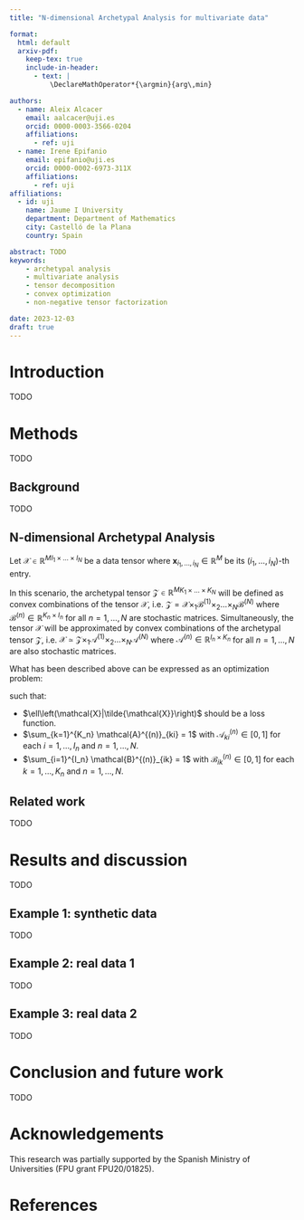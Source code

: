 ```yaml
---
title: "N-dimensional Archetypal Analysis for multivariate data"

format:
  html: default
  arxiv-pdf:
    keep-tex: true
    include-in-header:
      - text: |
          \DeclareMathOperator*{\argmin}{arg\,min}

authors:
  - name: Aleix Alcacer
    email: aalcacer@uji.es
    orcid: 0000-0003-3566-0204
    affiliations:
      - ref: uji
  - name: Irene Epifanio
    email: epifanio@uji.es
    orcid: 0000-0002-6973-311X
    affiliations:
      - ref: uji
affiliations:
  - id: uji
    name: Jaume I University
    department: Department of Mathematics
    city: Castelló de la Plana
    country: Spain

abstract: TODO
keywords:
    - archetypal analysis
    - multivariate analysis
    - tensor decomposition
    - convex optimization
    - non-negative tensor factorization

date: 2023-12-03
draft: true
---
```


::: {.content-visible when-format="html"}
$$
\DeclareMathOperator*{\argmin}{arg\,min}
$$
:::

# Introduction

TODO

# Methods

TODO

## Background

TODO

## N-dimensional Archetypal Analysis

Let $\mathcal{X} \in {\mathbb{R}^M}^{I_1 \times \dots \times I_N}$  be a data tensor where $\mathbf{x}_{i_1, \dots ,i_N} \in \mathbb{R}^M$ be its $(i_1, \dots, i_N)$-th entry.

In this scenario, the archetypal tensor $\mathcal{Z} \in {\mathbb{R}^M}^{K_1 \times \dots \times K_N}$ will be defined as convex combinations of the tensor $\mathcal{X}$, i.e. $\mathcal{Z} = \mathcal{X} \times_1 \mathcal{B}^{(1)} \times_2 \dots \times_N \mathcal{B}^{(N)}$ where $\mathcal{B}^{(n)} \in \mathbb{R}^{K_n \times I_n}$ for all $n=1,\dots,N$ are stochastic matrices.  Simultaneously, the tensor $\mathcal{X}$ will be approximated by convex combinations of the archetypal tensor $\mathcal{Z}$, i.e. $\mathcal{X} \simeq \mathcal{Z}\times_1\mathcal{A}^{(1)} \times_2 \dots \times_N \mathcal{A}^{(N)}$ where $\mathcal{A}^{(n)} \in \mathbb{R}^{I_n \times K_n}$ for all $n=1,\dots,N$ are also stochastic matrices.


What has been described above can be expressed as an optimization problem:
\begin{equation}
    \argmin_{\mathcal{B}^{(1)}, \dots, \mathcal{B}^{(N)}, \mathcal{A}^{(1)},\dots, \mathcal{B}^{(N)}} \quad \ell\left(\mathcal{X} | (\mathcal{X} \times_1 \mathcal{B}^{(1)} \times_2 \dots \times_N \mathcal{B}^{(N)})\times_1\mathcal{A}^{(1)} \times_2 \dots \times_N \mathcal{A}^{(N)}\right)
\end{equation}

such that:

- $\ell\left(\mathcal{X}|\tilde{\mathcal{X}}\right)$ should be a loss function.
- $\sum_{k=1}^{K_n} \mathcal{A}^{(n)}_{ki} = 1$ with $\mathcal{A}^{(n)}_{ki} \in [0, 1]$ for each $i=1,\dots, I_n$ and $n=1,\dots,N$.
- $\sum_{i=1}^{I_n} \mathcal{B}^{(n)}_{ik} = 1$ with $\mathcal{B}^{(n)}_{ik} \in [0, 1]$ for each $k=1,\dots, K_n$ and $n=1,\dots,N$.

## Related work

TODO

# Results and discussion

TODO

## Example 1: synthetic data

TODO

## Example 2: real data 1

TODO

## Example 3: real data 2

TODO

# Conclusion and future work

TODO

# Acknowledgements {.unnumbered}

This research was partially supported by the Spanish Ministry of Universities (FPU grant FPU20/01825).

# References {.unnumbered}

::: {.references}
:::
